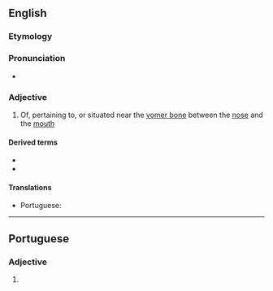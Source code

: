 {{also|voméronasal}}
==English==

===Etymology===
{{af|en|vomer|-o-|nasal}}

===Pronunciation===
* {{rhymes|en|eɪzəl|s=5}}

===Adjective===
{{en-adj|-}}

# {{lb|en|anatomy}} Of, pertaining to, or situated near the [[vomer bone]] between the [[nose]] and the [[mouth]]

====Derived terms====
* {{l|en|vomeronasal cartilage}}
* {{l|en|vomeronasal organ}}

====Translations====
{{trans-top|of, pertaining to, or situated near the vomer bone between the nose and the mouth}}
* Portuguese: {{t|pt|vomeronasal}}
{{trans-mid}}
{{trans-bottom}}

----

==Portuguese==

===Adjective===
{{pt-adj}}

# {{lb|pt|anatomy}} {{l|en|vomeronasal}} {{gloss|of, pertaining to, or situated near the vomer bone between the nose and the mouth}}